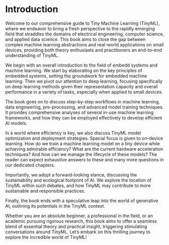 # Introduction

Welcome to our comprehensive guide to Tiny Machine Learning (TinyML), where we endeavor to bring a fresh perspective to the rapidly emerging field that straddles the domains of electrical engineering, computer science, and applied data science. This book aims to close the gap between complex machine learning abstractions and real-world applications on small devices, providing both theory enthusiasts and practitioners an end-to-end understanding of TinyML.

We begin with an overall introduction to the field of embedd systems and machine learning. We start by elaborating on the key principles of embedded systems, setting the groundwork for embedded machine learning. Then we pivot our attention to deep learning, focusing specifically on deep learning methods given their representation capacity and overall performance in a variety of tasks, especially when applied to small devices. 

The book goes on to discuss step-by-step workflows in machine learning, data engineering, pre-processing, and advanced model training techniques. It provides comprehensive analyses of several in-use machine learning frameworks, and how they can be employed effectively to develop efficient AI models. 

In a world where efficiency is key, we also discuss TinyML model optimization and deployment strategies. Special focus is given to on-device learning. How do we train a machine learning model on a tiny device while achieving admirable efficiency? What are the current hardware acceleration techniques? And how can we manage the lifecycle of these models? The reader can expect exhaustive answers to these and many more questions in our dedicated chapters.

Importantly, we adopt a forward-looking stance, discussing the sustainability and ecological footprint of AI. We explore the location of TinyML within such debates, and how TinyML may contribute to more sustainable and responsible practices. 

Finally, the book ends with a speculative leap into the world of generative AI, outlining its potentials in the TinyML context. 

Whether you are an absolute beginner, a professional in the field, or an academic pursuing rigorous research, this book aims to offer a seamless blend of essential theory and practical insight, triggering stimulating conversations around TinyML. Let's embark on this thrilling journey to explore the incredible world of TinyML!